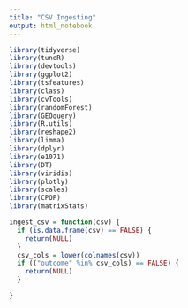```yaml
---
title: "CSV Ingesting"
output: html_notebook
---
```


```r
library(tidyverse)
library(tuneR)
library(devtools)
library(ggplot2)
library(tsfeatures)
library(class)
library(cvTools)
library(randomForest)
library(GEOquery) 
library(R.utils)
library(reshape2)
library(limma)
library(dplyr)
library(e1071)
library(DT)
library(viridis)
library(plotly)
library(scales)
library(CPOP)
library(matrixStats)
```

```r
ingest_csv = function(csv) {
  if (is.data.frame(csv) == FALSE) {
    return(NULL)
  }
  csv_cols = lower(colnames(csv))
  if (("outcome" %in% csv_cols) == FALSE) {
    return(NULL)
  }

}
```

